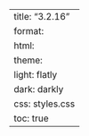 ---
title: "3.2.16"
format:
    html:
        theme:
            light: flatly
            dark: darkly
        css: styles.css
        toc: true
---